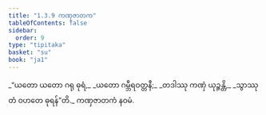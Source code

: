 ```yaml
---
title: "1.3.9 ကဏှဇာတက"
tableOfContents: false
sidebar:
  order: 9
type: "tipitaka"
basket: "su"
book: "ja1"
---
```



<DynamicBreadcrumb />

<Division number="29" book="ja1" e="ch" v="22" p="7">

<Paragraph number="62" type="verses" book="ja1">
_“ယတော ယတော ဂရု ဓုရံ,_  
_ယတော ဂမ္ဘီရဝတ္တနီ;_  
_တဒါဿု ကဏှံ ယုဉ္ဇန္တိ,_  
_သွာဿု တံ ဝဟတေ ဓုရန်”တိ._  


</Paragraph>
</Division>

<Paragraph number="63" type="center" book="ja1">
ကဏှဇာတကံ နဝမံ.
</Paragraph>